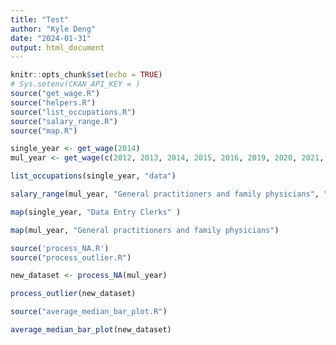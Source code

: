 ```yaml
---
title: "Test"
author: "Kyle Deng"
date: "2024-01-31"
output: html_document
---
```


```r
knitr::opts_chunk$set(echo = TRUE)
# Sys.setenv(CKAN_API_KEY = )
source("get_wage.R")
source("helpers.R")
source("list_occupations.R")
source("salary_range.R")
source("map.R")
```

```r
single_year <- get_wage(2014)
mul_year <- get_wage(c(2012, 2013, 2014, 2015, 2016, 2019, 2020, 2021, 2022, 2023))
```

```r
list_occupations(single_year, "data")
```

```r
salary_range(mul_year, "General practitioners and family physicians", "BC") 
```

```r
map(single_year, "Data Entry Clerks" )
```

```r
map(mul_year, "General practitioners and family physicians")
```

```r
source('process_NA.R')
source("process_outlier.R")
```

```r
new_dataset <- process_NA(mul_year)
```

```r
process_outlier(new_dataset)
```

```r
source("average_median_bar_plot.R")
```

```r
average_median_bar_plot(new_dataset)
```
